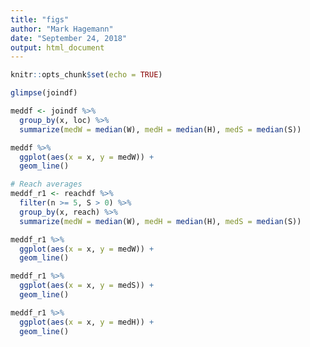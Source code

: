 ```yaml
---
title: "figs"
author: "Mark Hagemann"
date: "September 24, 2018"
output: html_document
---
```


```r
knitr::opts_chunk$set(echo = TRUE)
```

```r
glimpse(joindf)

meddf <- joindf %>% 
  group_by(x, loc) %>% 
  summarize(medW = median(W), medH = median(H), medS = median(S))

meddf %>% 
  ggplot(aes(x = x, y = medW)) + 
  geom_line()

# Reach averages
meddf_r1 <- reachdf %>% 
  filter(n >= 5, S > 0) %>% 
  group_by(x, reach) %>% 
  summarize(medW = median(W), medH = median(H), medS = median(S))

meddf_r1 %>% 
  ggplot(aes(x = x, y = medW)) + 
  geom_line()

meddf_r1 %>% 
  ggplot(aes(x = x, y = medS)) + 
  geom_line()

meddf_r1 %>% 
  ggplot(aes(x = x, y = medH)) + 
  geom_line()

```

